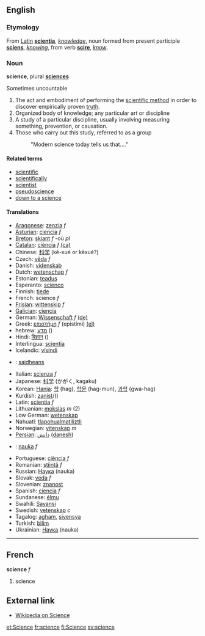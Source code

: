 ==English==
===Etymology===

From [[Latin]] '''[[scientia]]''', ''[[knowledge]]'', noun formed from present participle '''[[sciens]]''', ''[[knowing]]'', from verb '''[[scire]]''', ''[[know]]''.

===Noun===
'''science''', plural '''[[sciences]]'''

Sometimes uncountable

#The act and embodiment of performing the [[scientific method]] in order to discover empirically proven [[truth]].
#Organized body of knowledge; any particular art or discipline
#A study of a particular discipline, usually involving measuring something, prevention, or causation.
#Those who carry out this study, referred to as a group
#: "Modern science today tells us that...."

====Related terms====
*[[scientific]]
*[[scientifically]]
*[[scientist]]
*[[pseudoscience]]
*[[down to a science]]

====Translations====
*[[Aragonese]]: [[zenzia]] ''f''
*[[Asturian]]: [[ciencia]] ''f''
*[[Breton]]: [[skiant]] ''f'' -où ''pl''
*[[Catalan]]: [[ciència]] ''f'' [[:ca:ciència|(ca)]]
*Chinese: [[科学]] (kē-xué or kēxué?)
*Czech: [[věda]] ''f''
*Danish: [[videnskab]]
*Dutch: [[wetenschap]] ''f''
*Estonian: [[teadus]]
*Esperanto: [[scienco]]
*Finnish: [[tiede]]
*French: science ''f''
*[[Frisian]]: [[wittenskip]] ''f''
*[[Galician]]: [[ciencia]]
*German: [[Wissenschaft]] ''f'' [[:de:Wissenschaft|(de)]] 
*Greek: [[επιστήμη]] ''f'' (epistími) [[:el:Επιστήμη|(el)]]
*hebrew: [[מדע]] ()
*Hindi: [[विज्ञान]] ()
*Interlingua: [[scientia]]
*Icelandic: [[vísindi]]
*{{ga}}: [[saidheans]]
*Italian: [[scienza]] ''f''
*Japanese: [[科学]] (かがく, kagaku)
*Korean: [[Hanja]]: [[학]] (hag), [[학문]] (hag-mun), [[과학]] (gwa-hag)
*Kurdish: [[zanist]]/()
*Latin: [[scientia]] ''f''
*Lithuanian: [[mokslas]] ''m'' (2)
*Low German: [[wetenskap]]
*Nahuatl: [[tlapohualmatiliztli]]
*Norwegian: [[vitenskap]] ''m''
*[[Persian]]: [[دانش]] ([[danesh]])
*{{pl}}: [[nauka]] ''f''
*Portuguese: [[ciência]] ''f''
*Romanian: [[ştiinţă]] ''f''
*Russian: [[Наука]] (nauka)
*Slovak: [[veda]] ''f''
*Slovenian: [[znanost]]
*Spanish: [[ciencia]] ''f''
*Sundanese: [[élmu]]
*Swahili: [[Sayansi]]
*Swedish: [[vetenskap]] ''c''
*Tagalog: [[agham]], [[siyensya]]
*Turkish: [[bilim]]
*Ukrainian: [[Наука]] (nauka)

----

==French==
'''science''' ''f''

# science

==External link==

*[[wikipedia:en:science|Wikipedia on Science]]

[[et:Science]]
[[fr:science]]
[[fi:Science]]
[[sv:science]]
